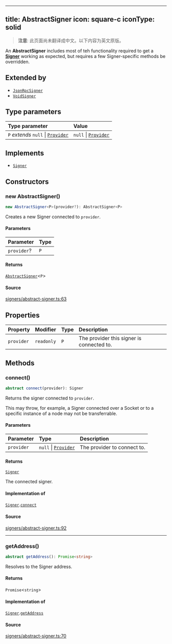 <!-- AUTO-GENERATED-CONTENT:START (ENGLISH-COPY) -->
---
title: AbstractSigner
icon: square-c
iconType: solid
---

> **注意**: 此页面尚未翻译成中文。以下内容为英文原版。

An **AbstractSigner** includes most of teh functionality required to get a [**Signer**](/cn/sdk/content/interfaces/Signer) working as
expected, but requires a few Signer-specific methods be overridden.

## Extended by

- [`JsonRpcSigner`](/cn/sdk/content/classes/JsonRpcSigner)
- [`VoidSigner`](/cn/sdk/content/classes/VoidSigner)

## Type parameters

| Type parameter | Value |
| :------ | :------ |
| `P` *extends* `null` \| [`Provider`](/cn/sdk/content/interfaces/Provider) | `null` \| [`Provider`](/cn/sdk/content/interfaces/Provider) |

## Implements

- [`Signer`](/cn/sdk/content/interfaces/Signer)

## Constructors

### new AbstractSigner()

```ts
new AbstractSigner<P>(provider?): AbstractSigner<P>
```

Creates a new Signer connected to `provider`.

#### Parameters

| Parameter | Type |
| :------ | :------ |
| `provider`? | `P` |

#### Returns

[`AbstractSigner`](/cn/sdk/content/classes/AbstractSigner)\<`P`\>

#### Source

[signers/abstract-signer.ts:63](https://github.com/dominant-strategies/quais.js/blob/c1c12d43f9d34c6baad2b0542bd6d0acd6fefcbf/src/signers/abstract-signer.ts#L63)

## Properties

| Property | Modifier | Type | Description |
| :------ | :------ | :------ | :------ |
| `provider` | `readonly` | `P` | The provider this signer is connected to. |

## Methods

### connect()

```ts
abstract connect(provider): Signer
```

Returns the signer connected to `provider`.

This may throw, for example, a Signer connected over a Socket or to a specific instance of a node may not be
transferrable.

#### Parameters

| Parameter | Type | Description |
| :------ | :------ | :------ |
| `provider` | `null` \| [`Provider`](/cn/sdk/content/interfaces/Provider) | The provider to connect to. |

#### Returns

[`Signer`](/cn/sdk/content/interfaces/Signer)

The connected signer.

#### Implementation of

[`Signer`](/cn/sdk/content/interfaces/Signer).[`connect`](/cn/sdk/content/interfaces/Signer#connect)

#### Source

[signers/abstract-signer.ts:92](https://github.com/dominant-strategies/quais.js/blob/c1c12d43f9d34c6baad2b0542bd6d0acd6fefcbf/src/signers/abstract-signer.ts#L92)

***

### getAddress()

```ts
abstract getAddress(): Promise<string>
```

Resolves to the Signer address.

#### Returns

`Promise`\<`string`\>

#### Implementation of

[`Signer`](/cn/sdk/content/interfaces/Signer).[`getAddress`](/cn/sdk/content/interfaces/Signer#getaddress)

#### Source

[signers/abstract-signer.ts:70](https://github.com/dominant-strategies/quais.js/blob/c1c12d43f9d34c6baad2b0542bd6d0acd6fefcbf/src/signers/abstract-signer.ts#L70)
